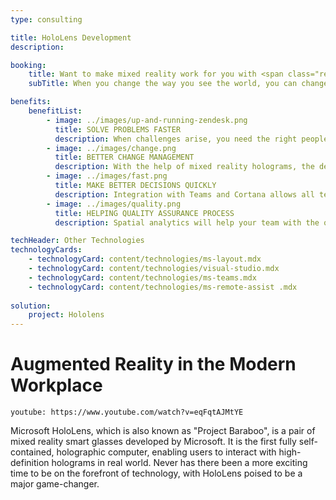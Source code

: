 ```yaml
---
type: consulting

title: HoloLens Development
description:

booking:
    title: Want to make mixed reality work for you with <span class="red">HoloLens</span>?
    subTitle: When you change the way you see the world, you can change the world you see

benefits:
    benefitList:
        - image: ../images/up-and-running-zendesk.png
          title: SOLVE PROBLEMS FASTER
          description: When challenges arise, you need the right people with the right expertise. Integrated with Microsoft Remote Assist, HoloLens allows you to connect your team members across devices quickly and start to work on the problem even they are a world apart.
        - image: ../images/change.png
          title: BETTER CHANGE MANAGEMENT
          description: With the help of mixed reality holograms, the developers can pre-optimized their workflows and see how the changes will affect their actual working environment in advance.
        - image: ../images/fast.png
          title: MAKE BETTER DECISIONS QUICKLY
          description: Integration with Teams and Cortana allows all team members to make quick, in-context decisions that speed up production. No matter how fast the team is moving, they can deliver the highest quality products every single time.
        - image: ../images/quality.png
          title: HELPING QUALITY ASSURANCE PROCESS
          description: Spatial analytics will help your team with the quality assurance process. With HoloLens, you can store time-stamped information and photos about your work orders for future reference easily.

techHeader: Other Technologies
technologyCards:
    - technologyCard: content/technologies/ms-layout.mdx
    - technologyCard: content/technologies/visual-studio.mdx
    - technologyCard: content/technologies/ms-teams.mdx
    - technologyCard: content/technologies/ms-remote-assist .mdx
    
solution:
    project: Hololens
---
```


# Augmented Reality in the Modern Workplace

`youtube: https://www.youtube.com/watch?v=eqFqtAJMtYE`

Microsoft HoloLens, which is also known as "Project Baraboo", is a pair of mixed reality smart glasses developed by Microsoft. It is the first fully self-contained, holographic computer, enabling users to interact with high-definition holograms in real world. Never has there been a more exciting time to be on the forefront of technology, with HoloLens poised to be a major game-changer.